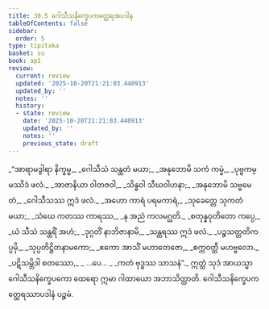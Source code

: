 ```yaml
---
title: 30.5 ဂေါသီသနိက္ခေပကတ္ထေရအပဒါန
tableOfContents: false
sidebar:
  order: 5
type: tipitaka
basket: su
book: ap1
review:
  current: review
  updated: '2025-10-20T21:21:03.440913'
  updated_by: ''
  notes: ''
  history:
  - state: review
    date: '2025-10-20T21:21:03.440913'
    updated_by: ''
    notes: ''
    previous_state: draft
---
```



<DynamicBreadcrumb />


<ReviewStatus review={frontmatter.review} showDetails={true} />

<HypothesisAnnotation frontmatter={frontmatter} />

<Division number="21" book="ap1" e="ch" v="20" p="278">

<Paragraph number="3386" type="verses" book="ap1">
_“အာရာမဒွါရာ နိက္ခမ္မ,_  
_ဂေါသီသံ သန္ထတံ မယာ;_  
_အနုဘောမိ သကံ ကမ္မံ,_  
_ပုဗ္ဗကမ္မဿိဒံ ဖလံ._  

</Paragraph>

</Division>
<Division number="22" book="ap1" e="ch" v="20" p="278">

<Paragraph number="3387" type="verses" book="ap1">
_အာဇာနိယာ ဝါတဇဝါ,_  
_သိန္ဓဝါ သီဃဝါဟနာ;_  
_အနုဘောမိ သဗ္ဗမေတံ,_  
_ဂေါသီသဿ ဣဒံ ဖလံ._  

</Paragraph>

</Division>
<Division number="23" book="ap1" e="ch" v="20" p="278">

<Paragraph number="3388" type="verses" book="ap1">
_အဟော ကာရံ ပရမကာရံ,_  
_သုခေတ္တေ သုကတံ မယာ;_  
_သံဃေ ကတဿ ကာရဿ,_  
_န အညံ ကလမဂ္ဃတိ._  

</Paragraph>

</Division>
<Division number="24" book="ap1" e="ch" v="20" p="278">

<Paragraph number="3389" type="verses" book="ap1">
_စတုန္နဝုတိတော ကပ္ပေ,_  
_ယံ သီသံ သန္ထရိံ အဟံ;_  
_ဒုဂ္ဂတိံ နာဘိဇာနာမိ,_  
_သန္ထရဿ ဣဒံ ဖလံ._  

</Paragraph>

</Division>
<Division number="25" book="ap1" e="ch" v="20" p="278">

<Paragraph number="3390" type="verses" book="ap1">
_ပဉ္စသတ္တတိကပ္ပမှိ,_  
_သုပ္ပတိဋ္ဌိတနာမကော;_  
_ဧကော အာသိံ မဟာတေဇော,_  
_စက္ကဝတ္တီ မဟဗ္ဗလော._  

</Paragraph>

</Division>
<Division number="26" book="ap1" e="ch" v="20" p="278">

<Paragraph number="3391" type="verses" book="ap1">
_ပဋိသမ္ဘိဒါ စတဿော,_  
_ …ပေ… _  
_ကတံ ဗုဒ္ဓဿ သာသနံ”._  

</Paragraph>

<Paragraph number="3392" book="ap1">
ဣတ္ထံ သုဒံ အာယသ္မာ ဂေါသီသနိက္ခေပကော ထေရော ဣမာ ဂါထာယော အဘာသိတ္ထာတိ.

</Paragraph>
</Division>

<Paragraph number="3393" type="center" book="ap1">
ဂေါသီသနိက္ခေပကတ္ထေရဿာပဒါနံ ပဉ္စမံ.
</Paragraph>